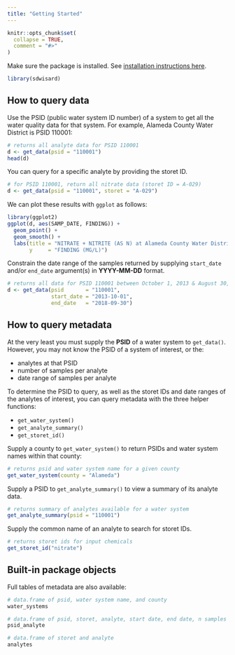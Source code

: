 ```yaml
---
title: "Getting Started"
---
```


```r
knitr::opts_chunk$set(
  collapse = TRUE,
  comment = "#>"
)
```

Make sure the package is installed. See [installation instructions here](https://caopenwater.github.io/sdwisard/).  

```r
library(sdwisard)
```


## How to query data

Use the PSID (public water system ID number) of a system to get all the water quality data for that system. For example, Alameda County Water District is PSID 110001:  

```r
# returns all analyte data for PSID 110001 
d <- get_data(psid = "110001")
head(d)
```

You can query for a specific analyte by providing the storet ID. 

```r
# for PSID 110001, return all nitrate data (storet ID = A-029)
d <- get_data(psid = "110001", storet = "A-029")
```

We can plot these results with `ggplot` as follows:

```r
library(ggplot2)
ggplot(d, aes(SAMP_DATE, FINDING)) +
  geom_point() +
  geom_smooth() +
  labs(title = "NITRATE + NITRITE (AS N) at Alameda County Water District",
       y     = "FINDING (MG/L)")
```

Constrain the date range of the samples returned by supplying `start_date` and/or `end_date` argument(s) in **YYYY-MM-DD** format.  

```r
# returns all data for PSID 110001 between October 1, 2013 & August 30, 2018
d <- get_data(psid       = "110001", 
              start_date = "2013-10-01", 
              end_date   = "2018-09-30")
```



## How to query metadata

At the very least you must supply the **PSID** of a water system to `get_data()`. However, you may not know the PSID of a system of interest, or the:  
 
* analytes at that PSID  
* number of samples per analyte  
* date range of samples per analyte  

To determine the PSID to query, as well as the storet IDs and date ranges of the analytes of interest, you can query metadata with the three helper functions:  

* `get_water_system()`  
* `get_analyte_summary()`  
* `get_storet_id()`  

Supply a county to `get_water_system()` to return PSIDs and water system names within that county:  

```r
# returns psid and water system name for a given county
get_water_system(county = "Alameda")
```

Supply a PSID to `get_analyte_summary()` to view a summary of its analyte data.

```r
# returns summary of analytes available for a water system
get_analyte_summary(psid = "110001") 
```

Supply the common name of an analyte to search for storet IDs.

```r
# returns storet ids for input chemicals
get_storet_id("nitrate")
```


## Built-in package objects

Full tables of metadata are also available:  

```r
# data.frame of psid, water system name, and county
water_systems
```

```r
# data.frame of psid, storet, analyte, start date, end date, n samples
psid_analyte
```

```r
# data.frame of storet and analyte
analytes
```


